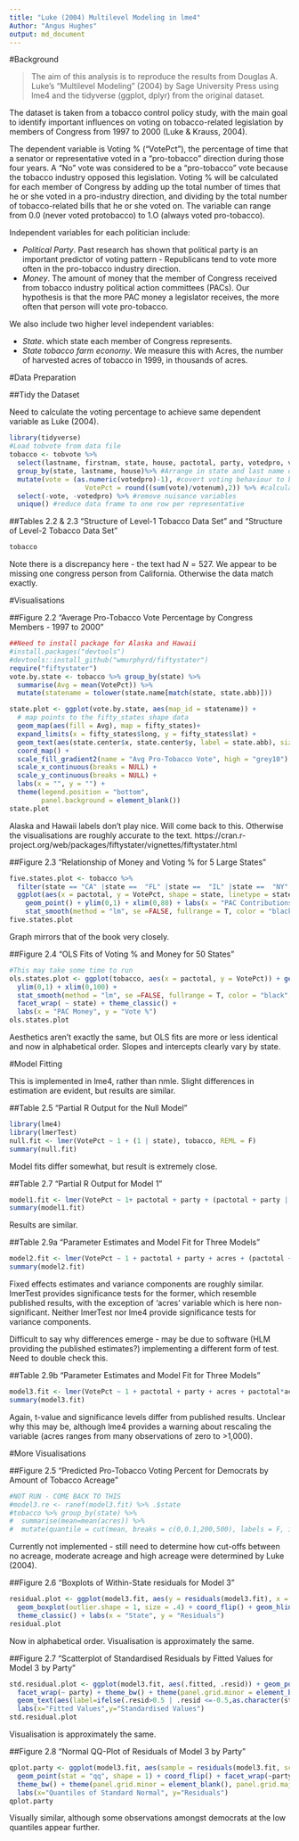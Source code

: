 ```yaml
---
title: "Luke (2004) Multilevel Modeling in lme4"
Author: "Angus Hughes"
output: md_document
---
```


#Background

> The aim of this analysis is to reproduce the results from Douglas A. Luke's "Multilevel Modeling" (2004) by Sage University Press using lme4 and the tidyverse (ggplot, dplyr) from the original dataset.

The dataset is taken from a tobacco control policy study, with the main goal to identify important influences on voting on tobacco-related legislation by members of Congress from 1997 to 2000 (Luke & Krauss, 2004). 

The dependent variable is Voting % ("VotePct"), the percentage of time that a senator or representative voted in a "pro-tobacco" direction during those four years. A "No" vote was considered to be a "pro-tobacco" vote because the tobacco industry opposed this legislation. Voting % will be calculated for each member of Congress by adding up the total number of times that he or she voted in a pro-industry direction, and dividing by the total number of tobacco-related bills that he or she voted on. The variable can range from 0.0 (never voted protobacco) to 1.O (always voted pro-tobacco). 

Independent variables for each politician include: 

*   *Political Party*. Past research has shown that political party is an important predictor of voting pattern - Republicans tend to vote more often in the pro-tobacco industry direction. 
*   *Money*. The amount of money that the member of Congress received from tobacco industry political action committees (PACs). Our hypothesis is that the more PAC money a legislator receives, the more often that person will vote pro-tobacco.

We also include two higher level independent variables:

*   *State*. which state each member of Congress represents.
*   *State tobacco farm economy*. We measure this with Acres, the number of harvested acres of tobacco in 1999, in thousands of acres.

#Data Preparation

##Tidy the Dataset

Need to calculate the voting percentage to achieve same dependent variable as Luke (2004).

```r
library(tidyverse)
#Load tobvote from data file
tobacco <- tobvote %>% 
  select(lastname, firstnam, state, house, pactotal, party, votedpro, votenum, acres) %>% #extract variables of interest
  group_by(state, lastname, house)%>% #Arrange in state and last name order
  mutate(vote = (as.numeric(votedpro)-1), #covert voting behaviour to binary numeric data
                   VotePct = round((sum(vote)/votenum),2)) %>% #calculate percentage of pro-tobacco votes
  select(-vote, -votedpro) %>% #remove nuisance variables
  unique() #reduce data frame to one row per representative
```

##Tables 2.2 & 2.3 "Structure of Level-1 Tobacco Data Set" and "Structure of Level-2 Tobacco Data Set"

```r
tobacco
```

Note there is a discrepancy here - the text had $N = 527$. We appear to be missing one congress person from California. Otherwise the data match exactly.

#Visualisations

##Figure 2.2 "Average Pro-Tobacco Vote Percentage by Congress Members - 1997 to 2000"

```r
##Need to install package for Alaska and Hawaii
#install.packages("devtools")
#devtools::install_github("wmurphyrd/fiftystater")
require("fiftystater")
vote.by.state <- tobacco %>% group_by(state) %>% 
  summarise(Avg = mean(VotePct)) %>% 
  mutate(statename = tolower(state.name[match(state, state.abb)]))

state.plot <- ggplot(vote.by.state, aes(map_id = statename)) + 
  # map points to the fifty_states shape data
  geom_map(aes(fill = Avg), map = fifty_states)+ 
  expand_limits(x = fifty_states$long, y = fifty_states$lat) +
  geom_text(aes(state.center$x, state.center$y, label = state.abb), size = 3) + 
  coord_map() +
  scale_fill_gradient2(name = "Avg Pro-Tobacco Vote", high = "grey10") +
  scale_x_continuous(breaks = NULL) + 
  scale_y_continuous(breaks = NULL) +
  labs(x = "", y = "") +
  theme(legend.position = "bottom", 
        panel.background = element_blank()) 
state.plot
```

Alaska and Hawaii labels don't play nice. Will come back to this. Otherwise the visualisations are roughly accurate to the text.
https://cran.r-project.org/web/packages/fiftystater/vignettes/fiftystater.html

##Figure 2.3 "Relationship of Money and Voting % for 5 Large States"

```r
five.states.plot <- tobacco %>% 
  filter(state == "CA" |state ==  "FL" |state ==  "IL" |state ==  "NY" |state ==  "TX") %>% 
  ggplot(aes(x = pactotal, y = VotePct, shape = state, linetype = state)) + 
    geom_point() + ylim(0,1) + xlim(0,80) + labs(x = "PAC Contributions ($K)", y = "Pro-Tobacco Voting (%)") +
    stat_smooth(method = "lm", se =FALSE, fullrange = T, color = "black", size=.3) + theme_classic() 
five.states.plot
```

Graph mirrors that of the book very closely.

##Figure 2.4 "OLS Fits of Voting % and Money for 50 States"

```r
#This may take some time to run
ols.states.plot <- ggplot(tobacco, aes(x = pactotal, y = VotePct)) + geom_point(shape=1, size =.5) +
  ylim(0,1) + xlim(0,100) +
  stat_smooth(method = "lm", se =FALSE, fullrange = T, color = "black", size=.3) + 
  facet_wrap( ~ state) + theme_classic() +
  labs(x = "PAC Money", y = "Vote %")
ols.states.plot
```

Aesthetics aren't exactly the same, but OLS fits are more or less identical and now in alphabetical order. Slopes and intercepts clearly vary by state.

#Model Fitting

This is implemented in lme4, rather than nmle. Slight differences in estimation are evident, but results are similar.

##Table 2.5 "Partial R Output for the Null Model"

```r
library(lme4)
library(lmerTest)
null.fit <- lmer(VotePct ~ 1 + (1 | state), tobacco, REML = F)
summary(null.fit)
```

Model fits differ somewhat, but result is extremely close.

##Table 2.7 "Partial R Output for Model 1"

```r
model1.fit <- lmer(VotePct ~ 1+ pactotal + party + (pactotal + party | state), tobacco, REML = F)
summary(model1.fit)
```

Results are similar.

##Table 2.9a "Parameter Estimates and Model Fit for Three Models"

```r
model2.fit <- lmer(VotePct ~ 1 + pactotal + party + acres + (pactotal + party | state), tobacco, REML = F)
summary(model2.fit)
```

Fixed effects estimates and variance components are roughly similar. lmerTest provides significance tests for the former, which resemble published results, with the exception of 'acres' variable which is here non-significant. Neither lmerTest nor lme4 provide significance tests for variance components.

Difficult to say why differences emerge - may be due to software (HLM providing the published estimates?) implementing a different form of test. Need to double check this.

##Table 2.9b "Parameter Estimates and Model Fit for Three Models"

```r
model3.fit <- lmer(VotePct ~ 1 + pactotal + party + acres + pactotal*acres + party*acres + (pactotal + party | state), tobacco, REML = F)
summary(model3.fit)
```

Again, t-value and significance levels differ from published results. Unclear why this may be, although lme4 provides a warning about rescaling the variable (acres ranges from many observations of zero to >1,000).

#More Visualisations

##Figure 2.5 "Predicted Pro-Tobacco Voting Percent for Democrats by Amount of Tobacco Acreage"

```r
#NOT RUN - COME BACK TO THIS
#model3.re <- ranef(model3.fit) %>% .$state
#tobacco %>% group_by(state) %>% 
#  summarise(mean=mean(acres)) %>% 
#  mutate(quantile = cut(mean, breaks = c(0,0.1,200,500), labels = F, include.lowest = T))
```

Currently not implemented - still need to determine how cut-offs between no acreage, moderate acreage and high acreage were determined by Luke (2004).

##Figure 2.6 "Boxplots of Within-State residuals for Model 3"

```r
residual.plot <- ggplot(model3.fit, aes(y = residuals(model3.fit), x = reorder(state, desc(state)))) +
  geom_boxplot(outlier.shape = 1, size = .4) + coord_flip() + geom_hline(yintercept = 0) +
  theme_classic() + labs(x = "State", y = "Residuals")
residual.plot
```

Now in alphabetical order. Visualisation is approximately the same.

##Figure 2.7 "Scatterplot of Standardised Residuals by Fitted Values for Model 3 by Party"

```r
std.residual.plot <- ggplot(model3.fit, aes(.fitted, .resid)) + geom_point(shape = 1) +
  facet_wrap(~ party) + theme_bw() + theme(panel.grid.minor = element_blank()) +
  geom_text(aes(label=ifelse(.resid>0.5 | .resid <=-0.5,as.character(state),'')),hjust=0,vjust=0) +
  labs(x="Fitted Values",y="Standardised Values")
std.residual.plot
```

Visualisation is approximately the same.

##Figure 2.8 "Normal QQ-Plot of Residuals of Model 3 by Party"

```r
qplot.party <- ggplot(model3.fit, aes(sample = residuals(model3.fit, scaled = FALSE))) + 
  geom_point(stat = "qq", shape = 1) + coord_flip() + facet_wrap(~party) +
  theme_bw() + theme(panel.grid.minor = element_blank(), panel.grid.major = element_blank()) +
  labs(x="Quantiles of Standard Normal", y="Residuals")
qplot.party
```

Visually similar, although some observations amongst democrats at the low quantiles appear further.
